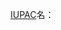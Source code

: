 <span title="化學命名" class="IUPAC" lang="en"><span class='small'>[[國際純化學和應用化學聯合會#命名|IUPAC]]名</span>：{{{1}}}</span><noinclude>{{Documentation}}</noinclude>